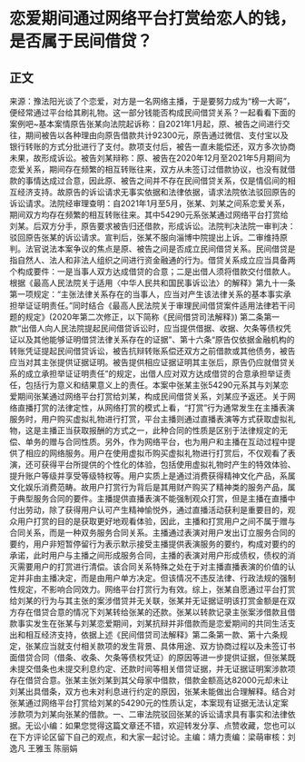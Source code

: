 # 恋爱期间通过网络平台打赏给恋人的钱，是否属于民间借贷？
## 正文
来源：豫法阳光谈了个恋爱，对方是一名网络主播，于是要努力成为“榜一大哥”，便经常通过平台给其刷礼物。这一部分钱能否构成民间借贷关系？一起看看下面的案例吧~基本案情原告张某向法院起诉称：自2021年1月起，原、被告之间进行交往，期间被告以各种理由向原告借款共计92300元，原告通过微信、支付宝以及银行转账的方式分批进行了支付。款项支付后，被告一直未能偿还，双方多次协商未果，故形成诉讼。被告刘某辩称：原、被告在2020年12月至2021年5月期间为恋爱关系，期间存在频繁的相互转账往来，双方从未签订过借款协议，也没有就借款的事情达成过合意，因此原、被告之间并不存在民间借贷关系，仅是情侣间的相互经济支持。故原告的诉讼请求无事实依据和法律依据，请求法院依法驳回原告的诉讼请求。法院经审理查明：自2021年1月至5月，张某、刘某之间系恋爱关系，期间双方均存在频繁的相互转账往来。其中54290元系张某通过网络平台打赏给刘某。后双方分手，原告要求被告归还借款，形成诉讼。法院判决法院一审判决：驳回原告张某的诉讼请求。宣判后，张某不服向淄博中院提出上诉。二审维持原判。法官说法本案争议的焦点是原、被告之间是否成立民间借贷关系。民间借贷是指自然人、法人和非法人组织之间进行资金融通的行为。借贷关系成立应当具备两个构成要件：一是当事人双方达成借贷的合意；二是出借人须将借款交付借款人。根据《最高人民法院关于适用〈中华人民共和国民事诉讼法〉的解释》第九十一条第一项规定：“主张法律关系存在的当事人，应当对产生该法律关系的基本事实承担举证证明责任。”同时结合《最高人民法院关于审理民间借贷案件适用法律若干问题的规定》(2020年第二次修正，以下简称《民间借贷司法解释》) 第二条第一款“出借人向人民法院提起民间借贷诉讼时，应当提供借据、收据、欠条等债权凭证以及其他能够证明借贷法律关系存在的证据”、第十六条“原告仅依据金融机构的转账凭证提起民间借贷诉讼，被告抗辩转账系偿还双方之前借款或其他债务，被告应当对其主张提供证据证明。被告提供相应证据证明其主张后，原告仍应就借贷关系的成立承担举证证明责任”的规定，出借人应对双方达成借贷的合意承担举证责任，包括行为意义和结果意义上的责任。本案中张某主张54290元系其与刘某恋爱期间张某通过网络平台打赏给刘某，构成民间借贷关系，刘某应予返还。关于网络直播打赏的法律定性，从网络打赏的模式上看，“打赏”行为通常发生在主播表演服务时，用户购买虚拟礼物进行打赏，平台主播则通过直播表演等方式获取虚拟礼物，这是主播正当获取报酬的方式之一，此种合同的性质是区别于法律规定的无偿、单务的赠与合同性质。另外，作为网络平台，也为用户和主播在互动过程中提供了相应的网络服务。用户在使用虚拟币购买虚拟礼物进行打赏后，不仅观看了表演，还可获得平台所提供的个性化的体验，包括使用虚拟礼物时产生的特效体验、提升账户等级并享受等级特权等。用户实质上是通过消费获得精神文化产品，系属文化娱乐消费范畴。故用户打赏行为背后是其用财产购买了精神类的服务产品，属于典型服务合同的要件。主播提供直播表演不能强制观众打赏，但是主播在直播中付出劳动，除了获得用户认可产生精神愉悦外，通过直播活动获利是重要目的，观众用户打赏的目的是获取更好地观看体验，因此，主播和打赏用户之间不属于赠与合同关系，而是一种双务服务合同关系。主播通过表演对用户发出订立服务合同的要约，用户非短暂停留行为表示默示接受主播提供表演服务的要约，构成对要约的承诺，此时用户与主播之间形成服务合同，主播的表演对用户形成债权，债权的消灭需要用户的打赏进行清偿。该合同关系特殊之处在于对主播直播表演的价值的认定并非由主播决定，而是由用户单方决定。但该情况不违反法律、行政法规的强制性规定，不影响合同效力。网络平台打赏行为有效。综上，张某自愿通过平台打赏给刘某的行为与其主张的案涉借贷并无关联，张某并无证据证明该打赏金额是在双方存在借贷合意的情况下刘某转给张某的还款。张某以转款记录主张案涉借款且借款事实发生在张某与刘某恋爱期间，刘某抗辩并非借款而是恋爱期间的共同生活支出和相互经济支持，依据上述《民间借贷司法解释》第二条第一款、第十六条规定，张某应当就支付相关款项的发生背景、具体用途、双方协商过程以及未签订书面借贷合同（借条、收条、欠条等债权凭证）的原因等进一步提供证据，但张某既未提交借条也未提交利息约定、还款时间等相关借贷证据，并无证据证明案涉款项存在借贷合意。张某主张刘某到其父母家中借款，借款金额高达82000元却未让刘某出具借条，双方也未对利息进行约定的原因，张某未能做出合理解释。结合对张某通过网络平台打赏给刘某的54290元的性质认定，本案现有证据无法认定案涉款项为刘某向张某的借款。一、二审法院驳回张某的诉讼请求具有事实和法律依据。无讼小编：如果您觉得这篇文章还不错，欢迎转发分享、点赞收藏，您也可以在下方评论区留下自己的观点，和大家一起讨论。主编：靖力责编：梁萌审核：刘逸凡 王雅玉 陈丽娟